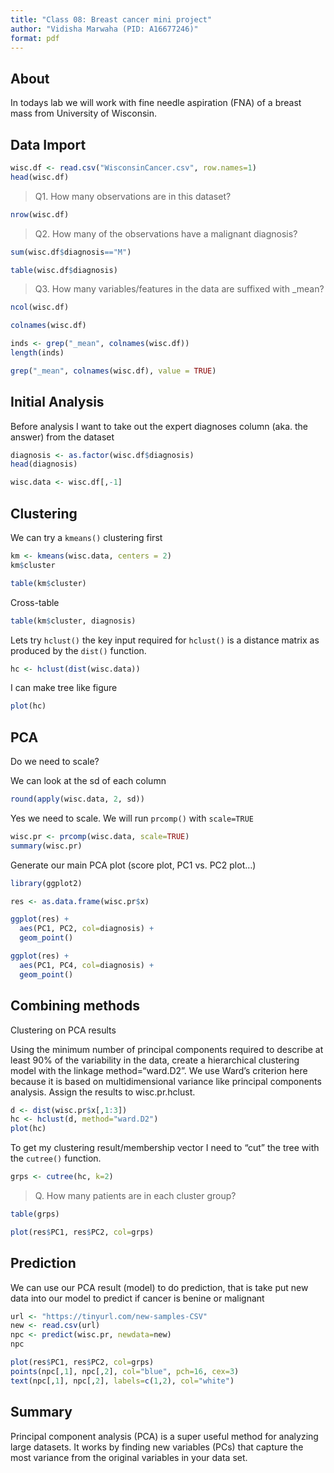 ```yaml
---
title: "Class 08: Breast cancer mini project"
author: "Vidisha Marwaha (PID: A16677246)"
format: pdf
---
```


## About

In todays lab we will work with fine needle aspiration (FNA) of a breast mass from University of Wisconsin.

## Data Import

```r
wisc.df <- read.csv("WisconsinCancer.csv", row.names=1)
head(wisc.df)
```
> Q1. How many observations are in this dataset?

```r
nrow(wisc.df)
```

> Q2. How many of the observations have a malignant diagnosis?

```r
sum(wisc.df$diagnosis=="M")
```

```r
table(wisc.df$diagnosis)
```

> Q3. How many variables/features in the data are suffixed with _mean?

```r
ncol(wisc.df)
```

```r
colnames(wisc.df)
```
```r
inds <- grep("_mean", colnames(wisc.df))
length(inds)
```

```r
grep("_mean", colnames(wisc.df), value = TRUE)
```

## Initial Analysis

Before analysis I want to take out the expert diagnoses column (aka. the answer) from the dataset

```r
diagnosis <- as.factor(wisc.df$diagnosis)
head(diagnosis)
```

```r
wisc.data <- wisc.df[,-1]
```





## Clustering

We can try a `kmeans()` clustering first

```r
km <- kmeans(wisc.data, centers = 2)
km$cluster
```

```r
table(km$cluster)
```

Cross-table

```r
table(km$cluster, diagnosis)
```

Lets try `hclust()` the key input required for `hclust()` is a distance matrix as produced by the `dist()` function.

```r
hc <- hclust(dist(wisc.data))
```

I can make tree like figure

```r
plot(hc)
```


## PCA

Do we need to scale?

We can look at the sd of each column

```r
round(apply(wisc.data, 2, sd))
```


Yes we need to scale. We will run `prcomp()` with `scale=TRUE`

```r
wisc.pr <- prcomp(wisc.data, scale=TRUE)
summary(wisc.pr)
```


Generate our main PCA plot (score plot, PC1 vs. PC2 plot...)


```r
library(ggplot2)

res <- as.data.frame(wisc.pr$x)
```


```r
ggplot(res) + 
  aes(PC1, PC2, col=diagnosis) +
  geom_point()
```

```r
ggplot(res) + 
  aes(PC1, PC4, col=diagnosis) +
  geom_point()
```



## Combining methods

Clustering on PCA results

Using the minimum number of principal components required to describe at least 90% of the variability in the data, create a hierarchical clustering model with the linkage method="ward.D2". We use Ward’s criterion here because it is based on multidimensional variance like principal components analysis. Assign the results to wisc.pr.hclust.



```r
d <- dist(wisc.pr$x[,1:3])
hc <- hclust(d, method="ward.D2")
plot(hc)

```

To get my clustering result/membership vector I need to "cut" the tree with the `cutree()` function.

```r
grps <- cutree(hc, k=2)
```

>Q. How many patients are in each cluster group?


```r
table(grps)
```

```r
plot(res$PC1, res$PC2, col=grps)
```


## Prediction

We can use our PCA result (model) to do prediction, that is take put new data into our model to predict if cancer is benine or malignant

```r
url <- "https://tinyurl.com/new-samples-CSV"
new <- read.csv(url)
npc <- predict(wisc.pr, newdata=new)
npc
```


```r
plot(res$PC1, res$PC2, col=grps)
points(npc[,1], npc[,2], col="blue", pch=16, cex=3)
text(npc[,1], npc[,2], labels=c(1,2), col="white")
```

## Summary

Principal component analysis (PCA) is a super useful method for analyzing large datasets. It works by finding new variables (PCs) that capture the most variance from the original variables in your data set.
